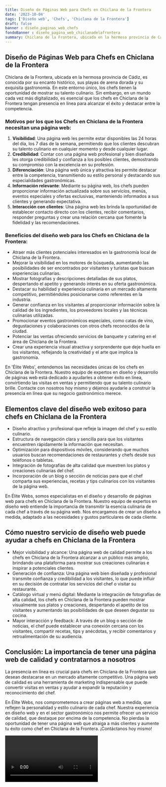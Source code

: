 ```yaml
---
title: Diseño de Páginas Web para Chefs en Chiclana de la Frontera
date: '2023-10-04'
tags: ['Diseño web', 'Chefs', 'Chiclana de la Frontera']
draft: false
banner : diseño_paginas_web_chefs
fondoBanner : diseño_pagina_web_chiclanadelafrontera
summary: Chiclana de la Frontera, ubicada en la hermosa provincia de Cádiz, es conocida por su encanto histórico, sus playas de arena dorada y su exquisita gastronomía. En este entorno único, los chefs tienen la oportunidad de mostrar su talento culinario. Sin embargo, en un mundo cada vez más digitalizado, es esencial que los chefs en Chiclana de la Frontera tengan presencia en línea para alcanzar el éxito y destacar entre la competencia.
---
```


## Diseño de Páginas Web para Chefs en Chiclana de la Frontera

Chiclana de la Frontera, ubicada en la hermosa provincia de Cádiz, es conocida por su encanto histórico, sus playas de arena dorada y su exquisita gastronomía. En este entorno único, los chefs tienen la oportunidad de mostrar su talento culinario. Sin embargo, en un mundo cada vez más digitalizado, es esencial que los chefs en Chiclana de la Frontera tengan presencia en línea para alcanzar el éxito y destacar entre la competencia.

### Motivos por los que los Chefs en Chiclana de la Frontera necesitan una página web:

1. **Visibilidad**: Una página web les permite estar disponibles las 24 horas del día, los 7 días de la semana, permitiendo que los clientes descubran su talento culinario en cualquier momento y desde cualquier lugar.
2. **Credibilidad**: Contar con una página web profesional y bien diseñada les otorga credibilidad y confianza a los posibles clientes, demostrando su compromiso con la excelencia en su profesión.
3. **Diferenciación**: Una página web única y atractiva les permite destacar entre la competencia, transmitiendo su estilo personal y destacando sus especialidades gastronómicas.
4. **Información relevante**: Mediante su página web, los chefs pueden proporcionar información actualizada sobre sus servicios, menús, eventos especiales y ofertas exclusivas, manteniendo informados a sus clientes y generando expectativa.
5. **Interacción con clientes**: Una página web les brinda la oportunidad de establecer contacto directo con los clientes, recibir comentarios, responder preguntas y crear una relación cercana que fomente la fidelidad y las recomendaciones.

### Beneficios del diseño web para los Chefs en Chiclana de la Frontera:

- Atraer más clientes potenciales interesados en la gastronomía local de Chiclana de la Frontera.
- Mejorar la visibilidad en los motores de búsqueda, aumentando las posibilidades de ser encontrados por visitantes y turistas que buscan experiencias culinarias.
- Mostrar fotografías y descripciones detalladas de sus platos, despertando el apetito y generando interés en su oferta gastronómica.
- Destacar su habilidad y experiencia culinaria en un mercado altamente competitivo, permitiéndoles posicionarse como referentes en la industria.
- Generar confianza en los visitantes al proporcionar información sobre la calidad de los ingredientes, los proveedores locales y las técnicas culinarias utilizadas.
- Promocionar eventos gastronómicos especiales, como catas de vino, degustaciones y colaboraciones con otros chefs reconocidos de la ciudad.
- Potenciar las ventas ofreciendo servicios de banquete y catering en el área de Chiclana de la Frontera.
- Crear una experiencia visual atractiva y sorprendente que deje huella en los visitantes, reflejando la creatividad y el arte que implica la gastronomía.

En 'Élite Webs', entendemos las necesidades únicas de los chefs en Chiclana de la Frontera. Nuestro equipo de expertos en diseño y desarrollo de páginas web está dedicado a ayudarles a obtener éxito en línea, convirtiendo las visitas en ventas y permitiendo que su talento culinario brille. Contacte con nosotros hoy mismo y déjenos ayudarle a construir la presencia en línea que su negocio gastronómico merece.

<GifSeo />

<Cta />

## Elementos clave del diseño web exitoso para chefs en Chiclana de la Frontera

- Diseño atractivo y profesional que refleje la imagen del chef y su estilo culinario.
- Estructura de navegación clara y sencilla para que los visitantes encuentren rápidamente la información que necesitan.
- Optimización para dispositivos móviles, considerando que muchos usuarios buscan recomendaciones de restaurantes y chefs desde sus teléfonos o tabletas.
- Integración de fotografías de alta calidad que muestren los platos y creaciones culinarias del chef.
- Incorporación de un blog o sección de noticias para que el chef comparta sus experiencias, recetas y tips culinarios con los visitantes de la página web.

En Élite Webs, somos especialistas en el diseño y desarrollo de páginas web para chefs en Chiclana de la Frontera. Nuestro equipo de expertos en diseño web entiende la importancia de transmitir la esencia culinaria de cada chef a través de su página web. Nos encargamos de crear un diseño a medida, adaptado a las necesidades y gustos particulares de cada cliente. 

## Cómo nuestro servicio de diseño web puede ayudar a chefs en Chiclana de la Frontera

- Mejor visibilidad y alcance: Una página web de calidad permite a los chefs en Chiclana de la Frontera alcanzar a un público más amplio, brindando una plataforma para mostrar sus creaciones culinarias e inspirar a potenciales clientes.
- Generación de confianza: Una página web bien diseñada y profesional transmite confianza y credibilidad a los visitantes, lo que puede influir en su decisión de contratar los servicios del chef o visitar su restaurante.
- Catálogo virtual y menú digital: Mediante la integración de fotografías de alta calidad, los chefs en Chiclana de la Frontera pueden mostrar visualmente sus platos y creaciones, despertando el apetito de los visitantes y aumentando las posibilidades de que deseen degustar su cocina.
- Mayor interacción y feedback: A través de un blog o sección de noticias, el chef puede establecer una conexión cercana con los visitantes, compartir recetas, tips y anécdotas, y recibir comentarios y retroalimentación de su audiencia.

## Conclusión: La importancia de tener una página web de calidad y contratarnos a nosotros

La presencia en línea es crucial para chefs en Chiclana de la Frontera que desean destacarse en un mercado altamente competitivo. Una página web de calidad es una herramienta de marketing indispensable que puede convertir visitas en ventas y ayudar a expandir la reputación y reconocimiento del chef.

En Élite Webs, nos comprometemos a crear páginas web a medida, que reflejen la personalidad y estilo culinario de cada chef. Nuestra experiencia en diseño web y en el sector gastronómico nos permite ofrecer un servicio de calidad, que destaque por encima de la competencia. No pierdas la oportunidad de tener una página web que atraiga a más clientes y aumente tu éxito como chef en Chiclana de la Frontera. ¡Contáctanos hoy mismo!

<Video />

<CtaBot job='Chefs' city='Chiclana de la Frontera'/>

<Gmaps query='Chiclana de la Frontera+españa+maps' />